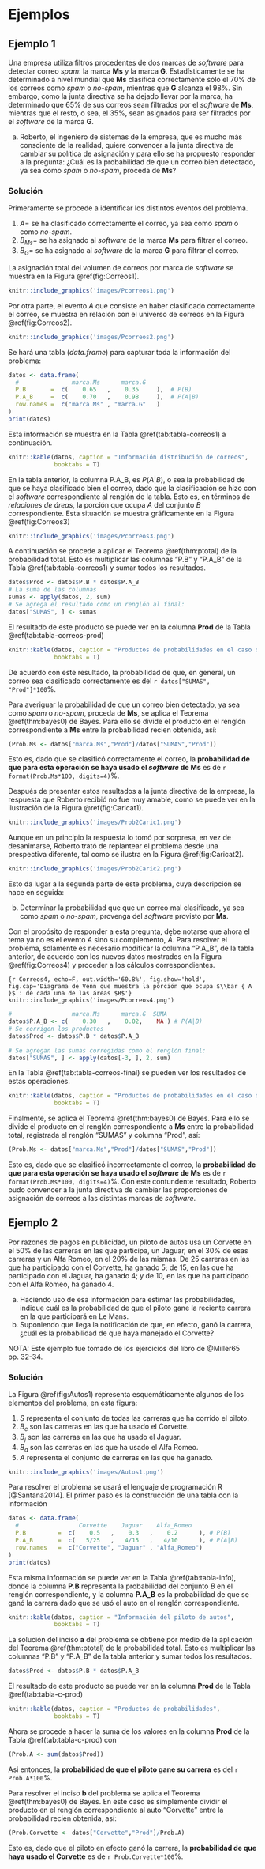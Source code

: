 # Ejemplos

## Ejemplo 1

Una empresa utiliza filtros procedentes de dos marcas de *software* para detectar correo *spam*: la marca **Ms**
y la marca **G**. Estadísticamente se ha determinado a nivel mundial que **Ms** clasifica correctamente 
sólo el 70% de los correos como *spam* o *no-spam*, mientras que **G** alcanza el 98%. Sin embargo, 
como la junta directiva se ha dejado llevar por la marca, ha determinado que 65% de sus correos sean 
filtrados por el *software* de **Ms**, mientras que el resto, o sea, el 35%, sean asignados para ser filtrados por el *software* de la marca **G**. 

a. Roberto, el ingeniero de sistemas de la empresa, que es mucho más consciente de la realidad, quiere convencer
a la junta directiva de cambiar su política de asignación y para ello se ha propuesto responder a la
pregunta: ¿Cuál es la probabilidad de que un correo bien detectado, ya sea como *spam* o *no-spam*, proceda de **Ms**?

### Solución {-}

Primeramente se procede a identificar los distintos eventos del problema. 

1. $A=$ se ha clasificado correctamente el correo, ya sea como *spam* o como *no-spam*.
1. $B_{Ms}=$ se ha asignado al *software* de la marca **Ms** para filtrar el correo.
1. $B_{G}=$ se ha asignado al *software* de la marca **G** para filtrar el correo.

La asignación total del volumen de correos por marca de *software* se muestra en la Figura \@ref(fig:Correos1).

```r
knitr::include_graphics('images/Pcorreos1.png')
```

Por otra parte, el evento *A* que consiste en haber clasificado correctamente el correo, se muestra en relación con el universo de correos en la Figura \@ref(fig:Correos2).

```r
knitr::include_graphics('images/Pcorreos2.png')
```


Se hará una tabla (*data.frame*) para capturar toda la información del problema:
```r
datos <- data.frame(
  #               marca.Ms      marca.G
  P.B       =  c(    0.65   ,    0.35     ),  # P(B)
  P.A_B     =  c(    0.70   ,    0.98     ),  # P(A|B)
  row.names =  c("marca.Ms" , "marca.G"   )
)
print(datos)
```

Esta información se muestra en la Tabla \@ref(tab:tabla-correos1) a continuación.

```r
knitr::kable(datos, caption = "Información distribución de correos",
             booktabs = T)
```

En la tabla anterior, la columna P.A_B, es $P\left( A | B \right)$, o sea la probabilidad de que se haya clasificado bien el correo, dado que la clasificación se hizo con el *software* correspondiente al renglón de la tabla. Esto es, en términos de *relaciones de áreas*, la porción que ocupa *A* del conjunto *B* correspondiente. Esta situación se muestra gráficamente en la Figura \@ref(fig:Correos3)

```r
knitr::include_graphics('images/Pcorreos3.png')
```

A continuación se procede a aplicar el Teorema \@ref(thm:ptotal) de la probabilidad total. Esto es multiplicar las columnas "P.B" y "P.A_B" de la Tabla \@ref(tab:tabla-correos1) y sumar todos los resultados.


```r
datos$Prod <- datos$P.B * datos$P.A_B
# La suma de las columnas
sumas <- apply(datos, 2, sum)
# Se agrega el resultado como un renglón al final:
datos["SUMAS", ] <- sumas
```

El resultado de este producto se puede ver en la columna **Prod** de la Tabla \@ref(tab:tabla-correos-prod)

```r
knitr::kable(datos, caption = "Productos de probabilidades en el caso de correos",
             booktabs = T)
```

De acuerdo con este resultado, la probabilidad de que, en general, un correo sea clasificado correctamente es 
del `r datos["SUMAS", "Prod"]*100`%.

Para averiguar la probabilidad de que un correo bien detectado, ya sea como *spam* o *no-spam*, proceda de **Ms**, se aplica el Teorema \@ref(thm:bayes0) de Bayes. Para ello se divide el producto en el renglón correspondiente a **Ms** entre la probabilidad recien obtenida, así:

```r
(Prob.Ms <- datos["marca.Ms","Prod"]/datos["SUMAS","Prod"])
```
Esto es, dado que se clasificó correctamente el correo, la **probabilidad de que para esta operación se haya usado el _software_ de Ms** es de `r format(Prob.Ms*100, digits=4)`%.

Después de presentar estos resultados a la junta directiva de la empresa, la respuesta que Roberto recibió no fue muy amable, como se puede ver en la ilustración de la Figura \@ref(fig:Caricat1).

```r
knitr::include_graphics('images/Prob2Caric1.png')
```

Aunque en un principio la respuesta lo tomó por sorpresa, en vez de desanimarse, Roberto trató de replantear el problema desde una prespectiva diferente, tal como se ilustra en la Figura \@ref(fig:Caricat2).

```r
knitr::include_graphics('images/Prob2Caric2.png')
```
Esto da lugar a la segunda parte de este problema, cuya descripción se hace en seguida:


b. Determinar la probabilidad que que un correo mal clasificado, ya sea como *spam* o *no-spam*, provenga del *software* provisto por **Ms**.

Con el propósito de responder a esta pregunta, debe notarse que ahora el tema ya no es el evento $A$ sino su complemento, $\bar{A}$. Para resolver el problema, solamente es necesario modificar la columna "P.A_B", de la tabla anterior, de acuerdo con los nuevos datos mostrados en la Figura \@ref(fig:Correos4) y proceder a los cálculos correspondientes.

```{r Correos4, echo=F, out.width='60.8%', fig.show='hold', fig.cap='Diagrama de Venn que muestra la porción que ocupa $\\bar { A }$ : de cada una de las áreas $B$'}
knitr::include_graphics('images/Pcorreos4.png')
```

```r
#                 marca.Ms      marca.G  SUMA
datos$P.A_B <- c(    0.30   ,    0.02,    NA ) # P(A|B)
# Se corrigen los productos
datos$Prod <- datos$P.B * datos$P.A_B

# Se agregan las sumas corregidas como el renglón final:
datos["SUMAS", ] <- apply(datos[-3, ], 2, sum)
```
En la Tabla \@ref(tab:tabla-correos-final) se pueden ver los resultados de estas operaciones.

```r
knitr::kable(datos, caption = "Productos de probabilidades en el caso de correos mal clasificados",
             booktabs = T)
```

Finalmente, se aplica el Teorema \@ref(thm:bayes0) de Bayes. Para ello se divide el producto en el renglón correspondiente a **Ms** entre la probabilidad total, registrada el renglón "SUMAS" y columna "Prod", así:

```r
(Prob.Ms <- datos["marca.Ms","Prod"]/datos["SUMAS","Prod"])
```

Esto es, dado que se clasificó incorrectamente el correo, la **probabilidad de que para esta operación se haya usado el _software_ de Ms** es de `r format(Prob.Ms*100, digits=4)`%. Con este contundente resultado, Roberto pudo convencer a la junta directiva de cambiar las proporciones de asignación de correos a las distintas marcas de *software*.

## Ejemplo 2

Por razones de pagos en publicidad, un piloto de autos usa un Corvette en el 50% de las carreras en las que participa, un Jaguar, en el 30% de esas carreras y un Alfa Romeo, en el 20% de las mismas. De 25 carreras en las que ha participado con el Corvette, ha ganado 5; de 15, en las que ha participado con el Jaguar, ha ganado 4; y de 10, en las que ha participado con el Alfa Romeo, ha ganado 4.

a. Haciendo uso de esa información para estimar las probabilidades, indique cuál es la probabilidad de que el piloto gane la reciente carrera en la que participará en Le Mans.
a. Suponiendo que llega la notificación de que, en efecto, ganó la carrera, ¿cuál es la probabilidad de que haya manejado el Corvette?

NOTA: Este ejemplo fue tomado de los ejercicios del libro de @Miller65 pp. 32-34.

### Solución {-}

La Figura \@ref(fig:Autos1) representa esquemáticamente algunos de los elementos del problema, en esta figura:

1. $S$ representa el conjunto de todas las carreras que ha corrido el piloto.
1. $B_c$ son las carreras en las que ha usado el Corvette.
1. $B_j$ son las carreras en las que ha usado el Jaguar.
1. $B_a$ son las carreras en las que ha usado el Alfa Romeo.
1. $A$ representa el conjunto de carreras en las que ha ganado.

```r
knitr::include_graphics('images/Autos1.png')
```

Para resolver el problema se usará el lenguaje de programación R [@Santana2014]. El primer paso es la construcción de una tabla con la información

```r
datos <- data.frame(
  #                 Corvette    Jaguar    Alfa_Romeo
  P.B         =  c(    0.5   ,    0.3   ,    0.2      ), # P(B)
  P.A_B       =  c(   5/25   ,   4/15   ,   4/10      ), # P(A|B)
  row.names   =  c("Corvette", "Jaguar" , "Alfa_Romeo")
)
print(datos)
```

Esta misma información se puede ver en la Tabla \@ref(tab:tabla-info), donde la columna **P.B** representa la probabilidad del conjunto $B$ en el renglón correspondiente, y la columna **P.A_B** es la probabilidad de que se ganó la carrera dado que se usó el auto en el renglón correspondiente.

```r
knitr::kable(datos, caption = "Información del piloto de autos",
             booktabs = T)
```

La solución del inciso **a** del problema se obtiene por medio de la aplicación del Teorema \@ref(thm:ptotal) de la probabilidad total. Esto es multiplicar las columnas "P.B" y "P.A_B" de la tabla anterior y sumar todos los resultados.

```r
datos$Prod <- datos$P.B * datos$P.A_B
```

El resultado de este producto se puede ver en la columna **Prod** de la Tabla \@ref(tab:tabla-c-prod)

```r
knitr::kable(datos, caption = "Productos de probabilidades",
             booktabs = T)
```

Ahora se procede a hacer la suma de los valores en la columna **Prod** de la Tabla \@ref(tab:tabla-c-prod) con

```r
(Prob.A <- sum(datos$Prod))
```

Asi entonces, la **probabilidad de que el piloto gane su carrera** es del `r Prob.A*100`%.

Para resolver el inciso **b** del problema se aplica el Teorema \@ref(thm:bayes0) de Bayes. En este caso es simplemente dividir el producto en el renglón correspondiente al auto "Corvette" entre la probabilidad recien obtenida, así:

```r
(Prob.Corvette <- datos["Corvette","Prod"]/Prob.A)
```
Esto es, dado que el piloto en efecto ganó la carrera, la **probabilidad de que haya usado el Corvette** es de `r Prob.Corvette*100`%.





